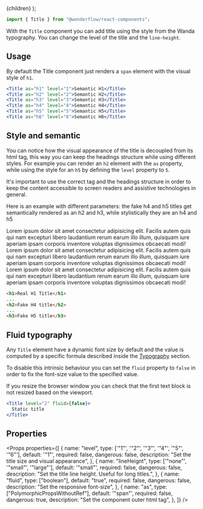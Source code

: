 
  <MdxLayout title="Title" description="Dynamic and fluid titles with control">
    {children}
  </MdxLayout>
);

```js
import { Title } from "@wonderflow/react-components";
```

With the `Title` component you can add title using the style from the Wanda typography. You can change the level of the title and the `line-height`.

## Usage

By default the Title component just renders a `span` element with the visual style of `h1`.

<LiveArea direction="column" horizontalAlign="start">
  <Title as="h1" level="1">
    Semantic H1
  </Title>
  <Title as="h2" level="2">
    Semantic H2
  </Title>
  <Title as="h3" level="3">
    Semantic H3
  </Title>
  <Title as="h4" level="4">
    Semantic H4
  </Title>
  <Title as="h5" level="5">
    Semantic H5
  </Title>
  <Title as="h6" level="6">
    Semantic H6
  </Title>
</LiveArea>

```jsx
<Title as="h1" level="1">Semantic H1</Title>
<Title as="h2" level="2">Semantic H2</Title>
<Title as="h3" level="3">Semantic H3</Title>
<Title as="h4" level="4">Semantic H4</Title>
<Title as="h5" level="5">Semantic H5</Title>
<Title as="h6" level="6">Semantic H6</Title>
```

## Style and semantic

You can notice how the visual appearance of the title is decoupled from its html tag, this way you can keep the headings structure while using different styles. For example you can render an `h2` element with the `as` property, while using the style for an `h5` by defining the `level` property to `5`.

<Snackbar type="warning" title="About semantic">
  It's important to use the correct tag and the headings structure in order to
  keep the content accessible to screen readers and assistive technologies in
  general.
</Snackbar>

Here is an example with different parameters: the fake h4 and h5 titles get semantically rendered as an h2 and h3, while stylistically they are an h4 and h5

<LiveArea direction="column" horizontalAlign="start">
  <Title as="h1" level="1">
    Real H1 Title
  </Title>
  Lorem ipsum dolor sit amet consectetur adipisicing elit. Facilis autem quis qui
  nam excepturi libero laudantium rerum earum illo illum, quisquam iure aperiam ipsam
  corporis inventore voluptas dignissimos obcaecati modi!

<Title as="h2" level="4">
  Fake H4 title
</Title>
Lorem ipsum dolor sit amet consectetur adipisicing elit. Facilis autem quis qui nam
excepturi libero laudantium rerum earum illo illum, quisquam iure aperiam ipsam corporis
inventore voluptas dignissimos obcaecati modi!

  <Title as="h3" level="5">
    Fake H5 title
  </Title>
  Lorem ipsum dolor sit amet consectetur adipisicing elit. Facilis autem quis
  qui nam excepturi libero laudantium rerum earum illo illum, quisquam iure
  aperiam ipsam corporis inventore voluptas dignissimos obcaecati modi!
</LiveArea>

```html
<h1>Real H1 Title</h1>
...
<h2>Fake H4 title</h2>
...
<h3>Fake H5 title</h3>
```

## Fluid typography

Any `Title` element have a dynamic font size by default and the value is computed by a specific formula described inside the [Typography](/design/foundations/typography) section.

To disable this intrinsic behaviour you can set the `fluid` property to `false` in order to fix the font-size value to the specified value.

<Snackbar type="info" title="Resize your browser window">
  If you resize the browser window you can check that the first text block is
  not resized based on the viewport.
</Snackbar>

<LiveArea horizontalAlign="start" direction="column">
  <Title level="2">Fluid title</Title>
  <Title level="2" fluid={false}>
    Static title
  </Title>
</LiveArea>

```jsx
<Title level="2" fluid={false}>
  Static title
</Title>
```

## Properties

<Props
  properties={[
    {
      name: "level",
      type: ['"1"', '"2"', '"3"', '"4"', '"5"', '"6"'],
      default: '"1"',
      required: false,
      dangerous: false,
      description: "Set the title size and visual appearance",
    },
    {
      name: "lineHeignt",
      type: ['"none"', '"small"', '"large"'],
      default: '"small"',
      required: false,
      dangerous: false,
      description: "Set the title line height. Useful for long titles.",
    },
    {
      name: "fluid",
      type: ["boolean"],
      default: "true",
      required: false,
      dangerous: false,
      description: "Set the responsive font-size",
    },
    {
      name: "as",
      type: ["PolymorphicPropsWithoutRef"],
      default: '"span"',
      required: false,
      dangerous: true,
      description: "Set the component outer html tag",
    },
  ]}
/>
